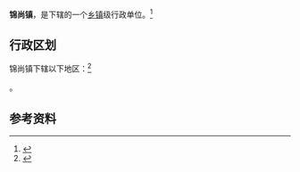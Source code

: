 {{中国乡级行政区|35/05/81/105/000}}

'''锦尚镇'''，是{{PRC admin/fullname|35/05/81/105/000|3}}下辖的一个[[乡镇|乡镇]]级行政单位。<ref>{{PRC admin/ref sgc|{{PRC admin/parent|35/05/81/105/000}}}}</ref>

== 行政区划 ==

锦尚镇下辖以下地区：<ref>{{PRC admin/ref sgc|35/05/81/105/000}}</ref>

{{PRC admin/children|35/05/81/105/000}}。

== 参考资料 ==

{{reflist}}

{{行政区划小作品}}
{{PRC admin/navcat|35/05/81/105/000}}